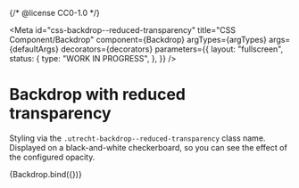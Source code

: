 {/* @license CC0-1.0 */}


<Meta
  id="css-backdrop--reduced-transparency"
  title="CSS Component/Backdrop"
  component={Backdrop}
  argTypes={argTypes}
  args={defaultArgs}
  decorators={decorators}
  parameters={{
    layout: "fullscreen",
    status: {
      type: "WORK IN PROGRESS",
    },
  }}
/>

# Backdrop with reduced transparency

Styling via the `.utrecht-backdrop--reduced-transparency` class name. Displayed on a black-and-white checkerboard, so you can see the effect of the configured opacity.

<Canvas>
  <Story
    name="Reduced transparency"
    args={{
      ...defaultArgs,
      reducedTransparency: true,
    }}
  >
    {Backdrop.bind({})}
  </Story>
</Canvas>

<ArgsTable story="Reduced transparency" />
